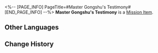 <%-- [PAGE_INFO]
PageTitle=#Master Gongshu's Testimony#
[END_PAGE_INFO] --%>
{{Item Infobox
|id          = 150051
|image       = Item Master Gongshu's Testimony.png{{subst:void|<!--$UPLOAD:<<SpriteOutput/ItemIcon/140157.png>-<Item Master Gongshu's Testimony.png>-<Item Icons>>-->}}
|type        = Mission Item
|invCategory = Missions
|rarity      = 2
|effect      = 
|description = An artisan from the Artisanship Commission and the craftsman responsible for repairing Guyun. He checked on how Guyun was stored after you reminded him to keep the sword safe. Guyun was yet to be stolen at that time.
}}
'''Master Gongshu's Testimony''' is a [[Mission Item]].

==Other Languages==
{{Other Languages
|en   = Master Gongshu's Testimony
|zhs  = 公输师傅的证词
|zht  = 公輸師傅的證詞
|ja   = 公輸先生の証言
|ko   = 공수 사부의 증언
|es   = Testimonio del maestro Gongshu
|fr   = Témoignage de Maître Gongshu
|ru   = Показания мастера Гуншу
|th   = คำให้การของอาจารย์ Gongshu
|vi   = Lời Khai Của Sư Phụ Gongshu
|de   = Meister Gongshus Zeugenaussage
|id   = Kesaksian Master Gongshu
|pt   = Depoimento do Mestre Gongshu
}}

==Change History==
{{Change History|2.4}}